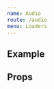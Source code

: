 ```yaml
---
name: Audio
route: /audio
menu: Loaders
---
```


## Example

<Playground>
  <Audio
    heigth="100"
    width="100"
    color='grey'
    arialLabel='loading'
  />
</Playground>

## Props
<Props of={Audio} />



